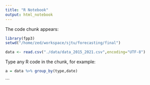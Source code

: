 ```yaml
---
title: "R Notebook"
output: html_notebook
---
```


The code chunk appears:
```r
library(fpp3)
setwd("/home/zed/workspace/sjtu/forecasting/final")
```
```r
data <- read.csv("./data/data_2015_2021.csv",encoding="UTF-8")
```

Type any R code in the chunk, for example:
```r
a = data %>% group_by(type,date)
```
```



